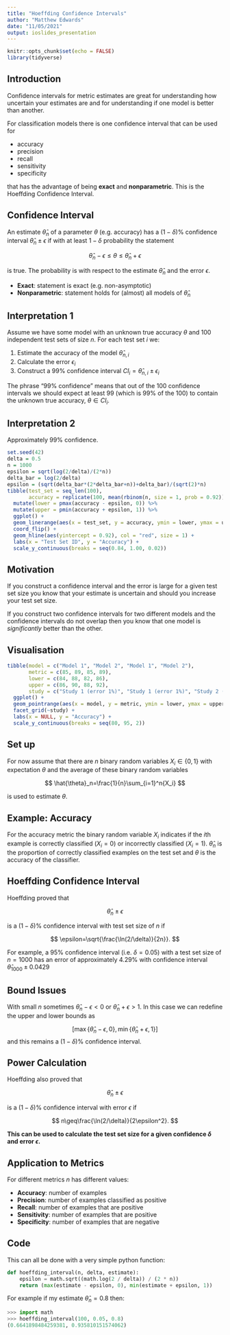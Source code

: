 ```yaml
---
title: "Hoeffding Confidence Intervals"
author: "Matthew Edwards"
date: "11/05/2021"
output: ioslides_presentation
---
```


```r
knitr::opts_chunk$set(echo = FALSE)
library(tidyverse)
```

## Introduction

Confidence intervals for metric estimates are great for understanding how uncertain your estimates are and for understanding if one model is better than another. 

For classification models there is one confidence interval that can be used for 

- accuracy
- precision
- recall
- sensitivity
- specificity 

that has the advantage of being **exact** and **nonparametric**. This is the Hoeffding Confidence Interval.

## Confidence Interval

An estimate $\hat\theta_n$ of a parameter $\theta$ (e.g. accuracy) has a $(1-\delta)$% confidence interval $\hat\theta_n\pm\epsilon$ if with at least $1-\delta$ probability the statement

$$
\hat\theta_n-\epsilon\leq\theta\leq\hat\theta_n+\epsilon
$$

is true. The probability is with respect to the estimate $\hat\theta_n$ and the error $\epsilon$.

- **Exact**: statement is exact (e.g. non-asymptotic)
- **Nonparametric**: statement holds for (almost) all models of $\hat\theta_n$

## Interpretation 1

Assume we have some model with an unknown true accuracy $\theta$ and 100 independent test sets of size $n$. For each test set $i$ we:

 1. Estimate the accuracy of the model $\hat\theta_{n,i}$
 2. Calculate the error $\epsilon_i$
 3. Construct a 99% confidence interval $CI_i = \hat\theta_{n,i}\pm\epsilon_i$

The phrase "99% confidence" means that out of the 100 confidence intervals we should expect at least 99 (which is 99% of the 100) to contain the unknown true accuracy, $\theta\in CI_i$.

## Interpretation 2

Approximately 99% confidence.

```r
set.seed(42)
delta = 0.5
n = 1000
epsilon = sqrt(log(2/delta)/(2*n)) 
delta_bar = log(2/delta)
epsilon = (sqrt(delta_bar*(2*delta_bar+n))+delta_bar)/(sqrt(2)*n)
tibble(test_set = seq_len(100),
       accuracy = replicate(100, mean(rbinom(n, size = 1, prob = 0.92)))) %>% 
  mutate(lower = pmax(accuracy - epsilon, 0)) %>% 
  mutate(upper = pmin(accuracy + epsilon, 1)) %>% 
  ggplot() +
  geom_linerange(aes(x = test_set, y = accuracy, ymin = lower, ymax = upper)) +
  coord_flip() +
  geom_hline(aes(yintercept = 0.92), col = "red", size = 1) +
  labs(x = "Test Set ID", y = "Accuracy") +
  scale_y_continuous(breaks = seq(0.84, 1.00, 0.02))
```

## Motivation

If you construct a confidence interval and the error is large for a given test set size you know that your estimate is uncertain and should you increase your test set size.

If you construct two confidence intervals for two different models and the confidence intervals do not overlap then you know that one model is *significantly* better than the other. 

## Visualisation

```r
tibble(model = c("Model 1", "Model 2", "Model 1", "Model 2"), 
       metric = c(85, 89, 85, 89),
       lower = c(84, 88, 82, 86),
       upper = c(86, 90, 88, 92),
       study = c("Study 1 (error 1%)", "Study 1 (error 1%)", "Study 2 (error 3%)", "Study 2 (error 3%)")) %>% 
  ggplot() +
  geom_pointrange(aes(x = model, y = metric, ymin = lower, ymax = upper)) +
  facet_grid(~study) +
  labs(x = NULL, y = "Accuracy") +
  scale_y_continuous(breaks = seq(80, 95, 2))
```

## Set up

For now assume that there are $n$ binary random variables $X_i\in\{0,1\}$ with expectation $\theta$ and the average of these binary random variables

$$
\hat{\theta}_n=\frac{1}{n}\sum_{i=1}^n{X_i}
$$

is used to estimate $\theta$.

## Example: Accuracy

For the accuracy metric the binary random variable $X_i$ indicates if the $i$th example is correctly classified ($X_i=0$) or incorrectly classified ($X_i=1$). $\hat{\theta}_n$ is the proportion of correctly classified examples on the test set and $\theta$ is the accuracy of the classifier.

## Hoeffding Confidence Interval

Hoeffding proved that

$$
\hat{\theta}_n\pm\epsilon
$$

is a $(1-\delta)$% confidence interval with test set size of $n$ if

$$
\epsilon=\sqrt{\frac{\ln(2/\delta)}{2n}}.
$$

For example, a 95% confidence interval (i.e. $\delta=0.05$) with a test set size of $n=1000$ has an error of approximately 4.29% with confidence interval $\hat{\theta}_{1000}\pm0.0429$

## Bound Issues

With small $n$ sometimes $\hat{\theta}_n-\epsilon<0$ or $\hat{\theta}_n+\epsilon>1$. In this case we can redefine the upper and lower bounds as

$$
[\max\{\hat{\theta}_n-\epsilon, 0\}, \min\{\hat{\theta}_n+\epsilon, 1\}]
$$
and this remains a $(1-\delta)$% confidence interval.

## Power Calculation

Hoeffding also proved that 

$$
\hat{\theta}_n\pm\epsilon
$$

is a $(1-\delta)$% confidence interval with error $\epsilon$ if 

$$
n\geq\frac{\ln(2/\delta)}{2\epsilon^2}.
$$

**This can be used to calculate the test set size for a given confidence $\delta$ and error $\epsilon$.**

## Application to Metrics

For different metrics $n$ has different values:

- **Accuracy**: number of examples
- **Precision**: number of examples classified as positive
- **Recall**: number of examples that are positive
- **Sensitivity**: number of examples that are positive
- **Specificity**: number of examples that are negative

## Code

This can all be done with a very simple python function:

```python
def hoeffding_interval(n, delta, estimate):
    epsilon = math.sqrt((math.log(2 / delta)) / (2 * n))
    return (max(estimate - epsilon, 0), min(estimate + epsilon, 1))
```

For example if my estimate $\hat{\theta}_n=0.8$ then:

```python
>>> import math
>>> hoeffding_interval(100, 0.05, 0.8)
(0.6641898484259381, 0.935810151574062)
```